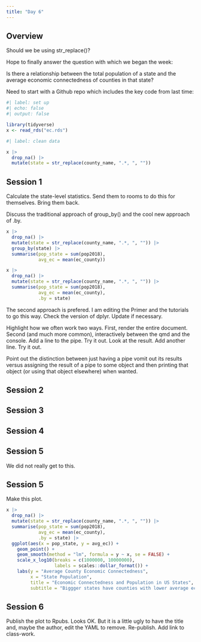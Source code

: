 ```yaml
---
title: "Day 6"
---
```



## Overview

Should we be using str_replace()?

Hope to finally answer the question with which we began the week:

Is there a relationship between the total population of a state and the average economic connectedness of counties in that state?

Need to start with a Github repo which includes the key code from last time:

```r
#| label: set up
#| echo: false
#| output: false

library(tidyverse)
x <- read_rds("ec.rds")
```


```r
#| label: clean data

x |> 
  drop_na() |> 
  mutate(state = str_replace(county_name, ".*, ", "")) 
```


## Session 1

Calculate the state-level statistics. Send them to rooms to do this for themselves. Bring them back.

Discuss the traditional approach of group_by() and the cool new approach of .by.

```r
x |> 
  drop_na() |> 
  mutate(state = str_replace(county_name, ".*, ", "")) |> 
  group_by(state) |> 
  summarise(pop_state = sum(pop2018),
            avg_ec = mean(ec_county))
```


```r
x |> 
  drop_na() |> 
  mutate(state = str_replace(county_name, ".*, ", "")) |> 
  summarise(pop_state = sum(pop2018),
            avg_ec = mean(ec_county),
            .by = state)
```

The second approach is prefered. I am editing the Primer and the tutorials to go this way. Check the version of dplyr. Update if necessary.

Highlight how we often work two ways. First, render the entire document. Second (and much more common), interactively between the qmd and the console. Add a line to the pipe. Try it out. Look at the result. Add another line. Try it out.

Point out the distinction between just having a pipe vomit out its results versus assigning the result of a pipe to some object and then printing that object (or using that object elsewhere) when wanted.

## Session 2




## Session 3




## Session 4



## Session 5

We did not really get to this. 



## Session 5

Make this plot. 

```r
x |> 
  drop_na() |> 
  mutate(state = str_replace(county_name, ".*, ", "")) |> 
  summarise(pop_state = sum(pop2018),
            avg_ec = mean(ec_county),
            .by = state) |> 
  ggplot(aes(x = pop_state, y = avg_ec)) +
    geom_point() +
    geom_smooth(method = "lm", formula = y ~ x, se = FALSE) +
    scale_x_log10(breaks = c(1000000, 10000000),
                  labels = scales::dollar_format()) +
    labs(y = "Average County Economic Connectedness",
         x = "State Population",
         title = "Economic Connectedness and Population in US States",
         subtitle = "Biggger states have counties with lower average economic connectedness.")
```


## Session 6

Publish the plot to Rpubs. Looks OK. But it is a little ugly to have the title and, maybe the author, edit the YAML to remove. Re-publish. Add link to class-work.



